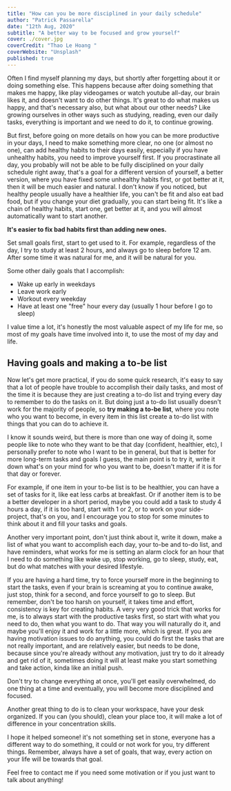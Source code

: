 ```yaml
---
title: "How can you be more disciplined in your daily schedule"
author: "Patrick Passarella"
date: "12th Aug, 2020"
subtitle: "A better way to be focused and grow yourself"
cover: ./cover.jpg
coverCredit: "Thao Le Hoang "
coverWebsite: "Unsplash"
published: true
---
```


Often I find myself planning my days, but shortly after forgetting about it or doing something else. This happens because after doing something that makes me happy, like play videogames or watch youtube all-day, our brain likes it, and doesn't want to do other things. It's great to do what makes us happy, and that's necessary also, but what about our other needs? Like growing ourselves in other ways such as studying, reading, even our daily tasks, everything is important and we need to do it, to continue growing.

But first, before going on more details on how you can be more productive in your days, I need to make something more clear, no one (or almost no one), can add healthy habits to their days easily, especially if you have unhealthy habits, you need to improve yourself first. If you procrastinate all day, you probably will not be able to be fully disciplined on your daily schedule right away, that's a goal for a different version of yourself, a better version, where you have fixed some unhealthy habits first, or got better at it, then it will be much easier and natural. I don't know if you noticed, but healthy people usually have a healthier life, you can't be fit and also eat bad food, but if you change your diet gradually, you can start being fit. It's like a chain of healthy habits, start one, get better at it, and you will almost automatically want to start another.

**It's easier to fix bad habits first than adding new ones.**

Set small goals first, start to get used to it.
For example, regardless of the day, I try to study at least 2 hours, and always go to sleep before 12 am. After some time it was natural for me, and it will be natural for you.

Some other daily goals that I accomplish:

- Wake up early in weekdays
- Leave work early
- Workout every weekday
- Have at least one "free" hour every day (usually 1 hour before I go to sleep)

I value time a lot, it's honestly the most valuable aspect of my life for me, so most of my goals have time involved into it, to use the most of my day and life.

## Having goals and making a to-be list

Now let's get more practical, if you do some quick research, it's easy to say that a lot of people have trouble to accomplish their daily tasks, and most of the time it is because they are just creating a to-do list and trying every day to remember to do the tasks on it. But doing just a to-do list usually doesn't work for the majority of people, so **try making a to-be list**, where you note who you want to become, in every item in this list create a to-do list with things that you can do to achieve it.

I know it sounds weird, but there is more than one way of doing it, some people like to note who they want to be that day (confident, healthier, etc), I personally prefer to note who I want to be in general, but that is better for more long-term tasks and goals I guess, the main point is to try it, write it down what's on your mind for who you want to be, doesn't matter if it is for that day or forever.

For example, if one item in your to-be list is to be healthier, you can have a set of tasks for it, like eat less carbs at breakfast. Or if another item is to be a better developer in a short period, maybe you could add a task to study 4 hours a day, if it is too hard, start with 1 or 2, or to work on your side-project, that's on you, and I encourage you to stop for some minutes to think about it and fill your tasks and goals.

Another very important point, don't just think about it, write it down, make a list of what you want to accomplish each day, your to-be and to-do list, and have reminders, what works for me is setting an alarm clock for an hour that I need to do something like wake up, stop working, go to sleep, study, eat, but do what matches with your desired lifestyle.

If you are having a hard time, try to force yourself more in the beginning to start the tasks, even if your brain is screaming at you to continue awake, just stop, think for a second, and force yourself to go to sleep. But remember, don't be too harsh on yourself, it takes time and effort, consistency is key for creating habits.
A very very good trick that works for me, is to always start with the productive tasks first, so start with what you need to do, then what you want to do. That way you will naturally do it, and maybe you'll enjoy it and work for a little more, which is great. If you are having motivation issues to do anything, you could do first the tasks that are not really important, and are relatively easier, but needs to be done, because since you're already without any motivation, just try to do it already and get rid of it, sometimes doing it will at least make you start something and take action, kinda like an initial push.

Don't try to change everything at once, you'll get easily overwhelmed, do one thing at a time and eventually, you will become more disciplined and focused.

Another great thing to do is to clean your workspace, have your desk organized. If you can (you should), clean your place too, it will make a lot of difference in your concentration skills.

I hope it helped someone! it's not something set in stone, everyone has a different way to do something, it could or 
not work for you, try different things.
Remember, always have a set of goals, that way, every action on your life will be towards that goal.

Feel free to contact me if you need some motivation or if you just want to talk about anything!